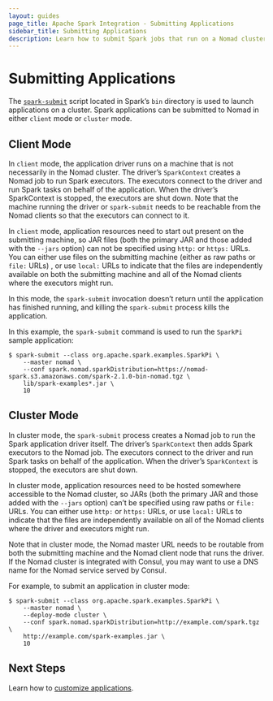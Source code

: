 ```yaml
---
layout: guides
page_title: Apache Spark Integration - Submitting Applications
sidebar_title: Submitting Applications
description: Learn how to submit Spark jobs that run on a Nomad cluster.
---
```


# Submitting Applications

The [`spark-submit`](https://spark.apache.org/docs/latest/submitting-applications.html)
script located in Spark’s `bin` directory is used to launch applications on a
cluster. Spark applications can be submitted to Nomad in either `client` mode
or `cluster` mode.

## Client Mode

In `client` mode, the application driver runs on a machine that is not
necessarily in the Nomad cluster. The driver’s `SparkContext` creates a Nomad
job to run Spark executors. The executors connect to the driver and run Spark
tasks on behalf of the application. When the driver’s SparkContext is stopped,
the executors are shut down. Note that the machine running the driver or
`spark-submit` needs to be reachable from the Nomad clients so that the
executors can connect to it.

In `client` mode, application resources need to start out present on the
submitting machine, so JAR files (both the primary JAR and those added with the
`--jars` option) can not be specified using `http:` or `https:` URLs. You can
either use files on the submitting machine (either as raw paths or `file:` URLs)
, or use `local:` URLs to indicate that the files are independently available on
both the submitting machine and all of the Nomad clients where the executors
might run.

In this mode, the `spark-submit` invocation doesn’t return until the application
has finished running, and killing the `spark-submit` process kills the
application.

In this example, the `spark-submit` command is used to run the `SparkPi` sample
application:

```shell
$ spark-submit --class org.apache.spark.examples.SparkPi \
    --master nomad \
    --conf spark.nomad.sparkDistribution=https://nomad-spark.s3.amazonaws.com/spark-2.1.0-bin-nomad.tgz \
    lib/spark-examples*.jar \
    10
```

## Cluster Mode

In cluster mode, the `spark-submit` process creates a Nomad job to run the Spark
application driver itself. The driver’s `SparkContext` then adds Spark executors
to the Nomad job. The executors connect to the driver and run Spark tasks on
behalf of the application. When the driver’s `SparkContext` is stopped, the
executors are shut down.

In cluster mode, application resources need to be hosted somewhere accessible
to the Nomad cluster, so JARs (both the primary JAR and those added with the
`--jars` option) can’t be specified using raw paths or `file:` URLs. You can either
use `http:` or `https:` URLs, or use `local:` URLs to indicate that the files are
independently available on all of the Nomad clients where the driver and executors
might run.

Note that in cluster mode, the Nomad master URL needs to be routable from both
the submitting machine and the Nomad client node that runs the driver. If the
Nomad cluster is integrated with Consul, you may want to use a DNS name for the
Nomad service served by Consul.

For example, to submit an application in cluster mode:

```shell
$ spark-submit --class org.apache.spark.examples.SparkPi \
    --master nomad \
    --deploy-mode cluster \
    --conf spark.nomad.sparkDistribution=http://example.com/spark.tgz \
    http://example.com/spark-examples.jar \
    10
```

## Next Steps

Learn how to [customize applications](/guides/analytical-workloads/spark/customizing).
